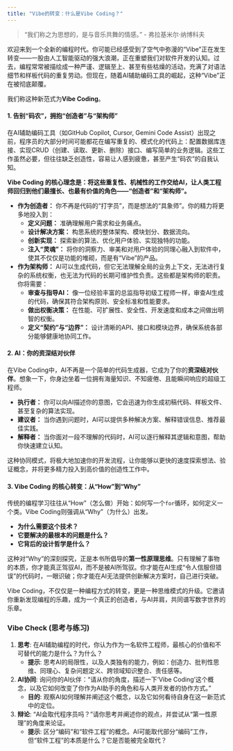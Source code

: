 ```yaml
---
title: "Vibe的转变：什么是Vibe Coding？"
---
```


> "我们称之为思想的，是与音乐共舞的情感。" - 弗拉基米尔·纳博科夫

欢迎来到一个全新的编程时代。你可能已经感受到了空气中弥漫的“Vibe”正在发生转变——一股由人工智能驱动的强大浪潮，正在重塑我们对软件开发的认知。过去，编程常常被描绘成一种严谨、逻辑至上、甚至有些枯燥的活动，充满了对语法细节和样板代码的重复劳动。但现在，随着AI辅助编码工具的崛起，这种“Vibe”正在被彻底颠覆。

我们称这种新范式为**Vibe Coding**。

#### **1. 告别“码农”，拥抱“创造者”与“架构师”**

在AI辅助编码工具（如GitHub Copilot, Cursor, Gemini Code Assist）出现之前，程序员的大部分时间可能都花在编写重复的、模式化的代码上：配置数据库连接、实现CRUD（创建、读取、更新、删除）接口、编写简单的业务逻辑。这些工作虽然必要，但往往缺乏创造性，容易让人感到疲惫，甚至产生“码农”的自我认知。

**Vibe Coding 的核心理念是：将这些重复性、机械性的工作交给AI，让人类工程师回归到他们最擅长、也最有价值的角色——“创造者”和“架构师”。**

*   **作为创造者：** 你不再是代码的“打字员”，而是想法的“具象师”。你的精力将更多地投入到：
    *   **定义问题：** 准确理解用户需求和业务痛点。
    *   **设计解决方案：** 构思系统的整体架构、模块划分、数据流向。
    *   **创新实现：** 探索新的算法、优化用户体验、实现独特的功能。
    *   **注入“灵魂”：** 将你的洞察力、审美和对用户体验的同理心融入到软件中，使其不仅仅是功能的堆砌，而是有“Vibe”的产品。

*   **作为架构师：** AI可以生成代码，但它无法理解全局的业务上下文，无法进行复杂的系统权衡，也无法为代码的长期可维护性负责。这些都是架构师的职责。你将需要：
    *   **审查与指导AI：** 像一位经验丰富的总监指导初级工程师一样，审查AI生成的代码，确保其符合架构原则、安全标准和性能要求。
    *   **做出权衡决策：** 在性能、可扩展性、安全性、开发速度和成本之间做出明智的权衡。
    *   **定义“契约”与“边界”：** 设计清晰的API、接口和模块边界，确保系统各部分能够健康地协同工作。

#### **2. AI：你的资深结对伙伴**

在Vibe Coding中，AI不再是一个简单的代码生成器，它成为了你的**资深结对伙伴**。想象一下，你身边坐着一位拥有海量知识、不知疲倦、且能瞬间响应的超级工程师。

*   **执行者：** 你可以向AI描述你的意图，它会迅速为你生成初稿代码、样板文件、甚至复杂的算法实现。
*   **建议者：** 当你遇到问题时，AI可以提供多种解决方案、解释错误信息、推荐最佳实践。
*   **解释者：** 当你面对一段不理解的代码时，AI可以逐行解释其逻辑和意图，帮助你快速建立认知。

这种协同模式，将极大地加速你的开发流程，让你能够以更快的速度探索想法、验证概念，并将更多精力投入到高价值的创造性工作中。

#### **3. Vibe Coding 的核心转变：从“How”到“Why”**

传统的编程学习往往从“How”（怎么做）开始：如何写一个`for`循环，如何定义一个类。Vibe Coding则强调从“Why”（为什么）出发。

*   **为什么需要这个技术？**
*   **它要解决的最根本的问题是什么？**
*   **它背后的设计哲学是什么？**

这种对“Why”的深刻探究，正是本书所倡导的**第一性原理思维**。只有理解了事物的本质，你才能真正驾驭AI，而不是被AI所驾驭。你才能在AI生成“令人信服但错误”的代码时，一眼识破；你才能在AI无法提供创新解决方案时，自己进行突破。

Vibe Coding，不仅仅是一种编程方式的转变，更是一种思维模式的升级。它邀请你重新发现编程的乐趣，成为一个真正的创造者，与AI并肩，共同谱写数字世界的乐章。

### **Vibe Check (思考与练习)**

1.  **思考**: 在AI辅助编程的时代，你认为作为一名软件工程师，最核心的价值和不可替代的能力是什么？为什么？
    *   **提示**: 思考AI的局限性，以及人类独有的能力，例如：创造力、批判性思维、同理心、复杂问题定义、跨领域知识整合、责任感等。
2.  **AI协同**: 询问你的AI伙伴：“请从你的角度，描述一下‘Vibe Coding’这个概念，以及它如何改变了你作为AI助手的角色和与人类开发者的协作方式。”
    *   **目的**: 观察AI如何理解并阐述这个概念，以及它如何看待自身在这一新范式中的定位。
3.  **辩论**: “AI会取代程序员吗？”请你思考并阐述你的观点，并尝试从“第一性原理”的角度来论证。
    *   **提示**: 区分“编码”和“软件工程”的概念。AI可能取代部分“编码”工作，但“软件工程”的本质是什么？它是否能被完全取代？

